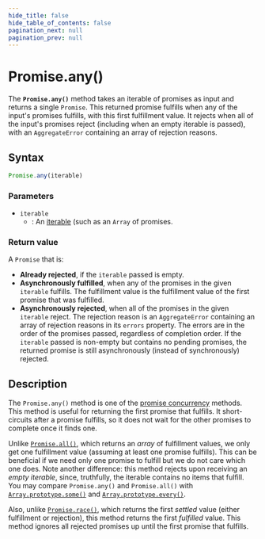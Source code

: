 ```yaml
---
hide_title: false
hide_table_of_contents: false
pagination_next: null
pagination_prev: null
---
```

# Promise.any()

The **`Promise.any()`** method takes an iterable of promises as input and returns a single `Promise`. This returned promise fulfills when any of the input's promises fulfills, with this first fulfillment value. It rejects when all of the input's promises reject (including when an empty iterable is passed), with an `AggregateError` containing an array of rejection reasons.

## Syntax

```js
Promise.any(iterable)
```

### Parameters

- `iterable`
  - : An [iterable](https://developer.mozilla.org/docs/Web/JavaScript/Reference/Iteration_protocols#the_iterable_protocol) (such as an `Array` of promises.

### Return value

A `Promise` that is:

- **Already rejected**, if the `iterable` passed is empty.
- **Asynchronously fulfilled**, when any of the promises in the given `iterable` fulfills. The fulfillment value is the fulfillment value of the first promise that was fulfilled.
- **Asynchronously rejected**, when all of the promises in the given `iterable` reject. The rejection reason is an `AggregateError` containing an array of rejection reasons in its `errors` property. The errors are in the order of the promises passed, regardless of completion order. If the `iterable` passed is non-empty but contains no pending promises, the returned promise is still asynchronously (instead of synchronously) rejected.

## Description

The `Promise.any()` method is one of the [promise concurrency](https://developer.mozilla.org/docs/Web/JavaScript/Reference/Global_Objects/Promise#promise_concurrency) methods. This method is useful for returning the first promise that fulfills. It short-circuits after a promise fulfills, so it does not wait for the other promises to complete once it finds one.

Unlike [`Promise.all()`](../../globals/Promise/all.mdx), which returns an _array_ of fulfillment values, we only get one fulfillment value (assuming at least one promise fulfills). This can be beneficial if we need only one promise to fulfill but we do not care which one does. Note another difference: this method rejects upon receiving an _empty iterable_, since, truthfully, the iterable contains no items that fulfill. You may compare `Promise.any()` and `Promise.all()` with [`Array.prototype.some()`](../../globals/Array/prototype/some.mdx) and [`Array.prototype.every()`](../../globals/Array/prototype/every.mdx).

Also, unlike [`Promise.race()`](../../globals/Promise/race.mdx), which returns the first _settled_ value (either fulfillment or rejection), this method returns the first _fulfilled_ value. This method ignores all rejected promises up until the first promise that fulfills.

